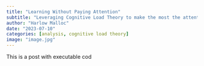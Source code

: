 ```yaml
---
title: "Learning Without Paying Attention"
subtitle: "Leveraging Cognitive Load Theory to make the most the attention your audience gives you (no matter how litte)"
author: "Harlow Malloc"
date: "2023-07-10"
categories: [analysis, cognitive load theory]
image: "image.jpg"
---
```


This is a post with executable cod

